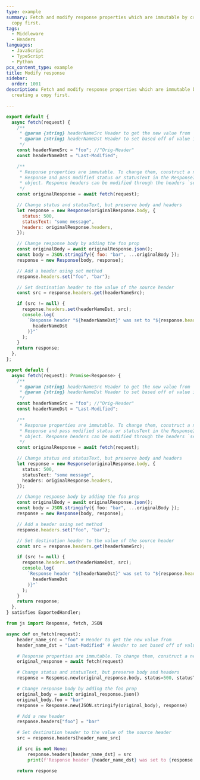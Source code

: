 ```yaml
---
type: example
summary: Fetch and modify response properties which are immutable by creating a
  copy first.
tags:
  - Middleware
  - Headers
languages:
  - JavaScript
  - TypeScript
  - Python
pcx_content_type: example
title: Modify response
sidebar:
  order: 1001
description: Fetch and modify response properties which are immutable by
  creating a copy first.

---
```



<Tabs> <TabItem label="JavaScript" icon="seti:javascript">

```js
export default {
  async fetch(request) {
    /**
     * @param {string} headerNameSrc Header to get the new value from
     * @param {string} headerNameDst Header to set based off of value in src
     */
    const headerNameSrc = "foo"; //"Orig-Header"
    const headerNameDst = "Last-Modified";

    /**
     * Response properties are immutable. To change them, construct a new
     * Response and pass modified status or statusText in the ResponseInit
     * object. Response headers can be modified through the headers `set` method.
     */
    const originalResponse = await fetch(request);

    // Change status and statusText, but preserve body and headers
    let response = new Response(originalResponse.body, {
      status: 500,
      statusText: "some message",
      headers: originalResponse.headers,
    });

    // Change response body by adding the foo prop
    const originalBody = await originalResponse.json();
    const body = JSON.stringify({ foo: "bar", ...originalBody });
    response = new Response(body, response);

    // Add a header using set method
    response.headers.set("foo", "bar");

    // Set destination header to the value of the source header
    const src = response.headers.get(headerNameSrc);

    if (src != null) {
      response.headers.set(headerNameDst, src);
      console.log(
        `Response header "${headerNameDst}" was set to "${response.headers.get(
          headerNameDst
        )}"`
      );
    }
    return response;
  },
};
```

</TabItem> <TabItem label="TypeScript" icon="seti:typescript">

```ts
export default {
  async fetch(request): Promise<Response> {
    /**
     * @param {string} headerNameSrc Header to get the new value from
     * @param {string} headerNameDst Header to set based off of value in src
     */
    const headerNameSrc = "foo"; //"Orig-Header"
    const headerNameDst = "Last-Modified";

    /**
     * Response properties are immutable. To change them, construct a new
     * Response and pass modified status or statusText in the ResponseInit
     * object. Response headers can be modified through the headers `set` method.
     */
    const originalResponse = await fetch(request);

    // Change status and statusText, but preserve body and headers
    let response = new Response(originalResponse.body, {
      status: 500,
      statusText: "some message",
      headers: originalResponse.headers,
    });

    // Change response body by adding the foo prop
    const originalBody = await originalResponse.json();
    const body = JSON.stringify({ foo: "bar", ...originalBody });
    response = new Response(body, response);

    // Add a header using set method
    response.headers.set("foo", "bar");

    // Set destination header to the value of the source header
    const src = response.headers.get(headerNameSrc);

    if (src != null) {
      response.headers.set(headerNameDst, src);
      console.log(
        `Response header "${headerNameDst}" was set to "${response.headers.get(
          headerNameDst
        )}"`
      );
    }
    return response;
  },
} satisfies ExportedHandler;
```

</TabItem> <TabItem label="Python" icon="seti:python">

```py
from js import Response, fetch, JSON

async def on_fetch(request):
    header_name_src = "foo" # Header to get the new value from
    header_name_dst = "Last-Modified" # Header to set based off of value in src

    # Response properties are immutable. To change them, construct a new response
    original_response = await fetch(request)

    # Change status and statusText, but preserve body and headers
    response = Response.new(original_response.body, status=500, statusText="some message", headers=original_response.headers)

    # Change response body by adding the foo prop
    original_body = await original_response.json()
    original_body.foo = "bar"
    response = Response.new(JSON.stringify(original_body), response)

    # Add a new header
    response.headers["foo"] = "bar"

    # Set destination header to the value of the source header
    src = response.headers[header_name_src]

    if src is not None:
        response.headers[header_name_dst] = src
        print(f'Response header {header_name_dst} was set to {response.headers[header_name_dst]}')

    return response
```

</TabItem> </Tabs>
